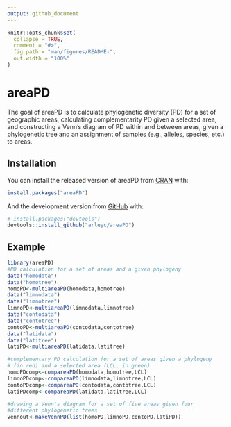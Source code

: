 ```yaml
---
output: github_document
---
```


<!-- README.md is generated from README.Rmd. Please edit that file -->

```r
knitr::opts_chunk$set(
  collapse = TRUE,
  comment = "#>",
  fig.path = "man/figures/README-",
  out.width = "100%"
)
```

# areaPD

<!-- badges: start -->
<!-- badges: end -->

The goal of areaPD is to calculate phylogenetic diversity (PD)
for a set of geographic areas, calculating complementarity PD 
given a selected area, and constructing a Venn's diagram of PD 
within and between areas, given a phylogenetic tree and an 
assignment of samples (e.g., alleles, species, etc.) to areas.

## Installation

You can install the released version of areaPD from [CRAN](https://CRAN.R-project.org) with:

``` r
install.packages("areaPD")
```

And the development version from [GitHub](https://github.com/) with:

``` r
# install.packages("devtools")
devtools::install_github("arleyc/areaPD")
```
## Example

```r
library(areaPD)
#PD calculation for a set of areas and a given phylogeny
data("homodata")
data("homotree")
homoPD<-multiareaPD(homodata,homotree)
data("limnodata")
data("limnotree")
limnoPD<-multiareaPD(limnodata,limnotree)
data("contodata")
data("contotree")
contoPD<-multiareaPD(contodata,contotree)
data("latidata")
data("latitree")
latiPD<-multiareaPD(latidata,latitree)
```

```r
#complementary PD calculation for a set of areas given a phylogeny 
# (in red) and a selected area (LCL, in green)
homoPDcomp<-compareaPD(homodata,homotree,LCL)
limnoPDcomp<-compareaPD(limnodata,limnotree,LCL)
contoPDcomp<-compareaPD(contodata,contotree,LCL)
latiPDcomp<-compareaPD(latidata,latitree,LCL)
```

```r
#drawing a Venn's diagram for a set of five areas given four
#different phylogenetic trees
vennout<-makeVennPD(list(homoPD,limnoPD,contoPD,latiPD))
```
